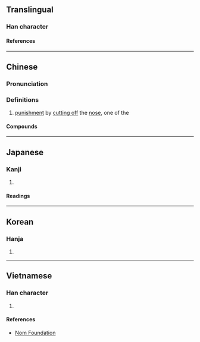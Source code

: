 {{character info}}
==Translingual==

===Han character===
{{Han char|rn=18|rad=刀|as=14|sn=16|four=22200|canj=HLLN|ids=⿰鼻刂}}

====References====
{{Han ref|kx=0145.130|dkj=02249|dj=0327.030|hdz=10360.200|uh=5293}}

----

==Chinese==
{{zh-forms}}

===Pronunciation===
{{zh-pron
|m=yì
|c=ji6
|h=
|md=
|mn=qz,tw,xm,zz:gī
|w=
|mc=y
|oc=y
|cat=n
}}

===Definitions===
{{zh-hanzi}}

# {{lb|zh|historical}} [[punishment]] by [[cut off|cutting off]] the [[nose]], one of the {{zh-l|五刑|{{w|Five Punishments}}}}

====Compounds====
{{zh-der|息黥補劓}}

{{zh-cat|Law|Prison}}

----

==Japanese==

===Kanji===
{{ja-kanji|grade=|rs=刀14}}

# {{rfdef|ja|sort=刀14}}

====Readings====
{{ja-readings
|on=ぎ, げい
|kun=はなきる, はなきり, さく
}}

----

==Korean==

===Hanja===
{{ko-hanja|의}}

# {{rfdef|ko|sort=刀14}}

----

==Vietnamese==

===Han character===
{{vi-readings|rs=刀14|reading=nghị}}

# {{rfdef|vi|sort=刀14}}

====References====
* [http://nomfoundation.org/common/nom_details.php?codepoint=5293 Nom Foundation]